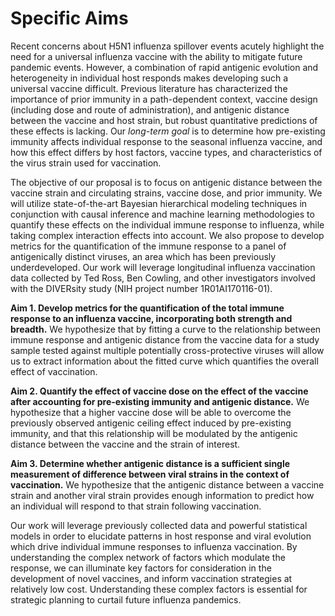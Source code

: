 # Specific Aims
<!--
## PG 1

* Public health impact of outcome
* Physiology/epidemiology of exposure/outcome relationship
* Research gap
* Overall goal

* Influenza is a public health threat and a universal vaccine is the solution to pandemic preparedness.
* Due to host heterogeneity and antigenic drift, the effectiveness of the influenza vaccine is extremely variable.
* While individual studies have worked on characterizing these effects, we still lack quantitative predictions and we don't understand how these components interact.
*
-->

Recent concerns about H5N1 influenza spillover events acutely highlight the need
for a universal influenza vaccine with the ability to mitigate future pandemic
events. However, a combination of rapid antigenic evolution and heterogeneity in
individual host responds makes developing such a universal vaccine difficult.
Previous literature has characterized the importance of prior immunity in a
path-dependent context, vaccine design (including dose and route of
administration), and antigenic distance between the vaccine and host strain, but
robust quantitative predictions of these effects is lacking. Our *long-term
goal* is to determine how pre-existing immunity affects individual response to
the seasonal influenza vaccine, and how this effect differs by host factors,
vaccine types, and characteristics of the virus strain used for vaccination.

The objective of our proposal is to focus on antigenic distance between the
vaccine strain and circulating strains, vaccine dose, and prior immunity. We
will utilize state-of-the-art Bayesian hierarchical modeling techniques in
conjunction with causal inference and machine learning methodologies to quantify
these effects on the individual immune response to influenza, while taking
complex interaction effects into account. We also propose to develop metrics for
the quantification of the immune response to a panel of antigenically distinct
viruses, an area which has been previously underdeveloped. Our work will
leverage longitudinal influenza vaccination data collected by Ted Ross, Ben Cowling, and other investigators involved with the DIVERsity study (NIH project number 1R01AI170116-01).

<!-- Aim 1: Amanda Ag-Dist project -->
**Aim 1. Develop metrics for the quantification of the total immune response to an influenza vaccine, incorporating both strength and breadth.** We hypothesize that by fitting a curve to the relationship between immune response and antigenic distance from the vaccine data for a study sample tested against multiple potentially cross-protective viruses will allow us to extract information about the fitted curve which quantifies the overall effect of vaccination.

<!-- Aim 2: Unnamed dose project and Veronika's models -->
**Aim 2. Quantify the effect of vaccine dose on the effect of the vaccine after accounting for pre-existing immunity and antigenic distance.** We hypothesize that a higher vaccine dose will be able to overcome the previously observed antigenic ceiling effect induced by pre-existing immunity, and that this relationship will be modulated by the antigenic distance between the vaccine and the strain of interest.

<!-- Aim 3: Yang's strain-specific model vs. antigenic distance model -->
**Aim 3. Determine whether antigenic distance is a sufficient single measurement of difference between viral strains in the context of vaccination.** We hypothesize that the antigenic distance between a vaccine strain and another viral strain provides enough information to predict how an individual will respond to that strain following vaccination.

Our work will leverage previously collected data and powerful statistical models
in order to elucidate patterns in host response and viral evolution which drive
individual immune responses to influenza vaccination. By understanding the
complex network of factors which modulate the response, we can illuminate key
factors for consideration in the development of novel vaccines, and inform
vaccination strategies at relatively low cost. Understanding these complex
factors is essential for strategic planning to curtail future influenza
pandemics.





<!-- END OF FILE -->
